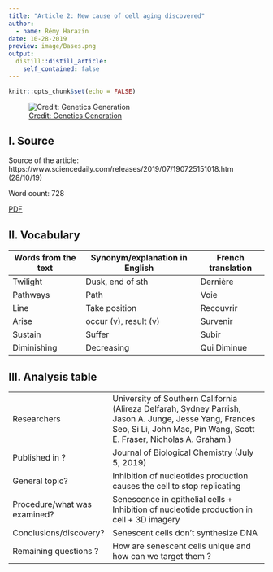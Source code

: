 ```yaml
---
title: "Article 2: New cause of cell aging discovered"
author:
  - name: Rémy Harazin
date: 10-28-2019
preview: image/Bases.png
output:
  distill::distill_article:
    self_contained: false
---
```


```r
knitr::opts_chunk$set(echo = FALSE)
```

![ [Credit: Genetics Generation ](https://knowgenetics.org/nucleotides-and-bases/) ](image/Bases.png)

## I. Source

Source of the article:
https://www.sciencedaily.com/releases/2019/07/190725151018.htm (28/10/19)

Word count: 728

[PDF](https://github.com/RemyHrz/Remy-Harazin-blog/blob/master/pdf/article%202%20highlighted.pdf)

## II. Vocabulary 

| Words from the text | Synonym/explanation in English | French translation |
| ------------------- | ------------------------------ | ------------------ |
| Twilight            | Dusk, end of sth               | Dernière           |
| Pathways            | Path                           | Voie               |
| Line                | Take position                  | Recouvrir          |
| Arise               | occur (v), result (v)          | Survenir           |
| Sustain             | Suffer                         | Subir              |
| Diminishing         | Decreasing                     | Qui Diminue        |

## III. Analysis table 

|                              |                                                                                                                                                                                |
| ---------------------------- | ------------------------------------------------------------------------------------------------------------------------------------------------------------------------------ |
| Researchers                  | University of Southern California (Alireza Delfarah, Sydney Parrish, Jason A. Junge, Jesse Yang, Frances Seo, Si Li, John Mac, Pin Wang, Scott E. Fraser, Nicholas A. Graham.) |
| Published in ?               | Journal of Biological Chemistry (July 5, 2019)                                                                                                                                 |
| General topic?               | Inhibition of nucleotides production causes the cell to stop replicating                                                                                                       |
| Procedure/what was examined? | Senescence in epithelial cells + Inhibition of nucleotide production in cell + 3D imagery                                                                                      |
| Conclusions/discovery?       | Senescent cells don't synthesize DNA                                                                                                                                           |
| Remaining questions ?        | How are senescent cells unique and how can we target them ?                                                                                                                    |
